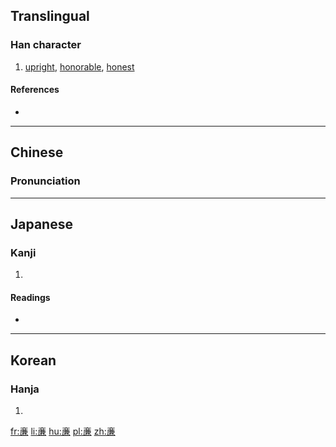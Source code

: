{{also|廉}}
==Translingual==

===Han character===
{{Han char|rn=8|rad=亠|as=11|sn=13|four=|canj=YHXC|ids=⿱亠⿰丿兼}}

# [[upright]], [[honorable]], [[honest]]

====References====
* {{Han ref|kx=0089.201|hdz=10291.081|uh=4EB7|ud=20151}}

----

==Chinese==
{{zh-forms}}

===Pronunciation===
{{zh-pron
|m=lián
|c=lim4
|mc=
|oc=
|ma=
|cat=a
}}

----

==Japanese==

===Kanji===
{{ja-kanji|grade=|rs=亠11}}

# {{defn|lang=ja|sort=亠11}}

====Readings====
* {{ja-readings|on=[[れん]] (ren)|kun=[[かど]] (kado), [[やすい]] (yasui)}}

----

==Korean==

===Hanja===
{{ko-hanja|hangeul=렴|rv=ryeom|mr=ryŏm}}

# {{defn|lang=ko|sort=亠11}}

[[fr:亷]]
[[li:亷]]
[[hu:亷]]
[[pl:亷]]
[[zh:亷]]